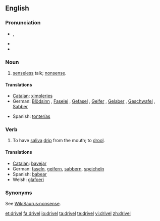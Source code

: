 ==English==

===Pronunciation===
* {{a|UK}} {{IPA|/dɹɪv.əl/}}, {{SAMPA|/drIv.@l/}}
* {{audio|en-us-drivel.ogg|Audio (US)}}
* {{rhymes|ɪvəl}}

===Noun===
{{en-noun|-}}

# [[senseless]] talk; [[nonsense]].

====Translations====
{{trans-top|senseless talk}}
* [[Catalan]]: [[ximpleries]] {{f|p}}
* German: [[Blödsinn]] {{m}}, [[Faselei]] {{f}}, [[Gefasel]] {{n}}, [[Geifer]] {{m}}, [[Gelaber]] {{n}}, [[Geschwafel]] {{n}}, [[Sabber]] {{m}}
{{trans-mid}}
* Spanish: [[tonterías]] {{f|p}}
{{trans-bottom}}

===Verb===
{{en-verb}}

# To have [[saliva]] [[drip]] from the mouth; to [[drool]].

====Translations====
* [[Catalan]]: [[bavejar]]
* German: [[faseln]], [[geifern]], [[sabbern]], [[speicheln]]
* Spanish: [[babear]]
* Welsh: [[glafoeri]]

===Synonyms===
See [[WikiSaurus:nonsense]].

[[et:drivel]]
[[fa:drivel]]
[[io:drivel]]
[[ta:drivel]]
[[te:drivel]]
[[vi:drivel]]
[[zh:drivel]]